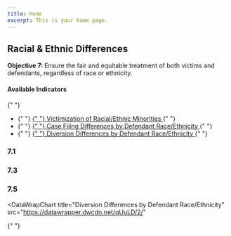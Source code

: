 ```yaml
---
title: Home
excerpt: This is your home page.
---
```



<Section py="2|4|8|10">
  <Container>
    <Grid col="1|2" gap="4|8|12" alignItems="center">
      <Flexbox
        flexDirection="column"
        alignItems="center|flex-start"
        textAlign="center|left"
      >
        <H2 m="0" fontWeight="extrabold" lineHeight="tight">
          Racial & Ethnic Differences
        </H2>
        <P fontSize="xl|2xl" mt="2">
          <strong>Objective 7: </strong> Ensure the fair and equitable treatment
          of both victims and defendants, regardless of race or ethnicity.
        </P>
      </Flexbox>
      <P>
        <H4 m="0">Available Indicators </H4>{" "}
        <ul>
          <li>
            {" "}
            <a href="#victim-race-eth">
              {" "}
              Victimization of Racial/Ethnic Minorities
            </a>{" "}
          </li>
          <li>
            {" "}
            <a href="#case-filing-diff">
              {" "}
              Case Filing Differences by Defendant Race/Ethnicity
            </a>{" "}
          </li>
          <li>
            {" "}
            <a href="#diversion-diff">
              {" "}
              Diversion Differences by Defendant Race/Ethnicity
            </a>{" "}
          </li>
        </ul>
      </P>
    </Grid>
  </Container>
</Section>

<Container>


<Section maxWidth="750px">


### 7.1

<DataWrapChart
  title="Victimization of Racial/Ethnic Minorities"
  src="https://datawrapper.dwcdn.net/QfFrl/1/"
/>

<a name="victim-race-eth"> </a>

<DataWrapChart src="https://datawrapper.dwcdn.net/M2JZh/" />

### 7.3

<DataWrapChart
  title="Case Filing Differences by Defendant Race/Ethnicity"
  src="https://datawrapper.dwcdn.net/QEziS/1/"
/>

<a name="case-filing-diff"> </a>

<DataWrapChart src="https://datawrapper.dwcdn.net/AcpkN/3/" />
<DataWrapChart src="https://datawrapper.dwcdn.net/DlSps/3/" />

### 7.5

<DataWrapChart
  title="Diversion Differences by Defendant Race/Ethnicity"
  src="https://datawrapper.dwcdn.net/qUuLD/2/"
>
  {" "}
</DataWrapChart>

<a name="diversion-diff"> </a>

<DataWrapChart src="https://datawrapper.dwcdn.net/HTBZB/" />
<DataWrapChart src="https://datawrapper.dwcdn.net/2HGA9/" />
<DataWrapChart src="https://datawrapper.dwcdn.net/A6rvd/" />
<DataWrapChart src="https://datawrapper.dwcdn.net/jZ04P/" />

</Section>


</Container>

